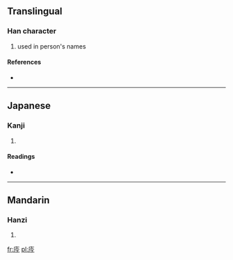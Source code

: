 ==Translingual==

===Han character===
{{Han char|rn=53|rad=广|as=04|sn=7|four=0022<sub>7</sub>|canj=戈人戈弓 (IOIN)}}

# used in person's names

====References====
* {{Han ref|kx=0343.220|dkj=09240|dj=0653.090|hdz=20875.090|uh=5E88|ud=24200|bh=CAD0|bd=51920}}

----

==Japanese==

===Kanji===
{{ja-kanji|grade=|rs=广04}}

# {{defn|lang=ja|sort=广04}}

====Readings====
* {{ja-readings|on=[[きん]] (kin), [[ごん]] (gon)|kun=}}

----

==Mandarin==

===Hanzi===
{{cmn-hanzi|pin=[[qín]] ([[qin2]])|wg=ch'in<sup>2</sup>}}

# {{defn|lang=cmn|sort=广04}}

[[fr:庈]]
[[pl:庈]]